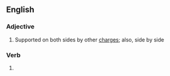 ==English==

===Adjective===
{{en-adj|-}}
# {{lb|en|heraldry}} Supported on both sides by other [[charge]]s; also, side by side

===Verb===
{{head|en|verb form}}

# {{en-past of|accost}}